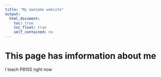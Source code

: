 ```yaml
---
title: "My awesome website"
output: 
  html_document:
    toc: true
    toc_float: true
    self_contained: no
---
```


# This page has imformation about me

I teach P8105 right now


